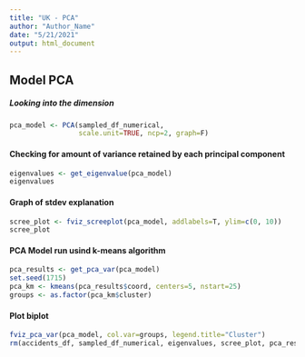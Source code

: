 ---
title: "UK - PCA"
author: "Author_Name"
date: "5/21/2021"
output: html_document
---

## Model PCA
##### Looking into the dimension
```{r}

pca_model <- PCA(sampled_df_numerical,
                 scale.unit=TRUE, ncp=2, graph=F)
```

#### Checking for amount of variance retained by each principal component
```{r}
eigenvalues <- get_eigenvalue(pca_model)
eigenvalues 
```

#### Graph of stdev explanation
```{r}
scree_plot <- fviz_screeplot(pca_model, addlabels=T, ylim=c(0, 10)) 
scree_plot
```

#### PCA Model run usind k-means algorithm
```{r}
pca_results <- get_pca_var(pca_model)
set.seed(1715)
pca_km <- kmeans(pca_results$coord, centers=5, nstart=25)
groups <- as.factor(pca_km$cluster)
```

#### Plot biplot
```{r}
fviz_pca_var(pca_model, col.var=groups, legend.title="Cluster")
rm(accidents_df, sampled_df_numerical, eigenvalues, scree_plot, pca_results, pca_model, pca_km, groups)
```
